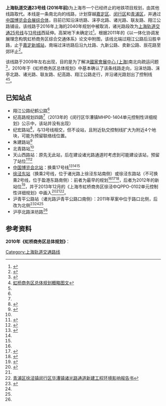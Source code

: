 {{Infobox rail system-route
|rail_name=上海轨道交通23号线
|banner_color={{上海地铁标志色|23}}
|logo_filename=
|image_width=30px
|code_name=无
|locale={{CHN}}[[上海市|上海市]]
|service_type=[[城市轨道交通|城市轨道交通]]
|系统=[[上海地铁|上海地铁]]
|状态=已取消
|begin_operation=
|system_length=
|线路类型=
|stations=
|起点=
|fleet_size=未知
|max_speed=80km/h
|track_gauge=[[标准轨距|标准轨距]]（1435mm）
|engine=[[接触网供电|接触网供电]]
|depot=未知
|operator=未知
|mapimage_width=250px
}}
'''上海轨道交通23号线  (2016年前)'''为上海市一个已经终止的地铁项目规划，由其他线路取代。本线是一条南北向的线路，计划穿越[[嘉定区|嘉定区]]、[[闵行区|闵行区]]和[[青浦区|青浦区]]，并通过[[中国博览会会展综合体|中国博览会会展综合体]]，目前已知沿涞坊路、涞亭北路、诸光路、联友路、翔江公路铺设。该线路于2016年上海的2040年规划中被取消，诸光路段改为[[上海轨道交通25号线|上海轨道交通25号线]]与[[上海轨道交通13号线|13号线]]西延伸。高架地下未确定过<ref>{{Cite web |url=http://www.envir.gov.cn/docs/2014/20140630121.pdf |title=青浦区徐泾镇会展中心3地块项目(暂定名)环境影响报告书 |accessdate=2016-10-14 |archive-date=2014-11-02 |archive-url=https://web.archive.org/web/20141102151752/http://www.envir.gov.cn/docs/2014/20140630121.pdf |dead-url=no }}</ref>。根据2011年的《以一体化协调发展理念构筑虹桥商务区综合交通体系》论文中附图，该线北端过翔江公路后沿胜辛路，止于[[嘉定新城站|嘉定新城站]]，南端过涞坊路后沿九灶路、九新公路、卖新公路、辰花路至郊环止<ref>{{Cite journal|title=以一体化协调发展理念构筑虹桥商务区综合交通体系|author=陈必壮.李娜.王媛|url=|journal=海峡两岸都市交通学术研讨会论文集|issue=|doi=|others=|year=|volume=|page=|pmid=}}</ref>。

该线路于2009年左右出现，目的是为了解决[[國家會展中心_(上海)|國家會展中心 (上海)]]南北向疏运问题<ref>{{Cite journal|title=现代会展业交通特征和选址的研究——虹桥商务区会展中心选址案例|author=杨立峰.王铭艳.李娜|url=|journal=中国大城市交通规划研讨会——中国城市交通规划会|issue=|doi=|others=|year=2010|volume=|page=|pmid=}}</ref>，2010年于《虹桥商务区总体规划》中基本确认了该条线路走向，沿涞坊路、涞亭北路、诸光路、联友路、纪高路、翔江公路走行，并沿诸光路划出了控制线<ref group="note1" name="zong">[http://wenku.baidu.com/link?url=_Z4rVNg87q1gADMQeVhCcDDWgh3BmdIAC0Bw99hG9eGliN506IaVmVaLQcZG7SfbH6seGQukIN_vWSpul4OBsflLIhPkqjwCgylnLnqqtc7 虹桥商务区总体规划概略图文]</ref><ref group="note1" name="201610080409g"></ref>。
==已知站点==
*翔江公路纪鹤公路<ref group="note1" name="201610080409g"></ref>
*纪高路规划四路<ref group="note1" name="201610080409g"></ref>（2013年的《闵行区华漕镇MHP0-1404单元控制性详细规划》公示中，该站并没有出现）
*纪宏路站<ref group="note1" name="201610080409g">{{Cite web |url=http://www.envir.gov.cn/docs/2016/20161008409.pdf |title=闵行区纪潭路(闵北路-纪宏路)道路新建工程环境影响评价报告书第56页土地使用规划图，标出了部分站位 |accessdate=2016-10-14 |archive-date=2016-10-18 |archive-url=https://web.archive.org/web/20161018210816/http://www.envir.gov.cn/docs/2016/20161008409.pdf |dead-url=no }}</ref>，与13号线相交，但不设站，且附近轨交控制线扩大为附近4个地块，可能为预留联络线位置。
*朱建路站<ref group="note1" name="20161012g">{{Cite web |url=http://www.envir.gov.cn/docs/2016/20161012431.htm |title=闵行区朱建路(青浦闵行区界-规划开兴路)道路改建工程环境影响评价报告书第69页土地使用规划图，标出了部分站位 |accessdate=2016-10-14 |archive-date=2016-10-18 |archive-url=https://web.archive.org/web/20161018224615/http://www.envir.gov.cn/docs/2016/20161012431.htm |dead-url=no }}</ref>
*北青路站<ref group="note1" name="20161012g"></ref>
*天山西路站：原先无此站，后在建设诸光路通道时考虑到可能建设该站，预留了站位<ref name="zhuguang">{{Cite web |url=http://www.envir.gov.cn/docs/2014/20140609900.pdf |title=青浦区徐泾镇闵行区华漕镇诸光路通道新建工程环境影响报告书 |accessdate=2016-10-14 |archive-date=2016-10-18 |archive-url=https://web.archive.org/web/20161018224617/http://www.envir.gov.cn/docs/2014/20140609900.pdf |dead-url=no }}</ref><ref>{{Cite journal|title=诸光路地道工程总体设计研究|author=谢江峰|url=|journal=交通与运输|issue=5|doi=|others=|year=2013|volume=|page=16|pmid=}}</ref>
*[[中国博览会北站|中国博览会北站]]：换乘17号线<ref name="20130618sp">{{Cite web |url=http://prog.shqp.gov.cn/gb/content/2013-06/18/content_586166.htm |title=上海市虹桥商务区徐泾中QPPO-0102单元控制性详细规划重点地区附加图则草案公示 |access-date=2016-10-14 |archive-url=https://web.archive.org/web/20161018213017/http://prog.shqp.gov.cn/gb/content/2013-06/18/content_586166.htm |archive-date=2016-10-18 |dead-url=yes }}</ref><ref group="note1" name="zong"></ref><ref name="20140408g"></ref>
*[[徐泾东站|徐泾东站]]（换乘2号线，位于诸光路上徐泾东站南侧）或徐泾东路站（不可换乘2号线，位于盈港东路南侧）：前者为最早的规划<ref group="note1" name="zong"></ref><ref name="20140408g">{{Cite web |url=http://www.envir.gov.cn/docs/2014/20140408426.pdf |title=西虹桥商务区蟠和路(蟠中路-盈港东路)新建工程等七条道路项目环境影响评价第122页 |accessdate=2016-10-14 |archive-date=2016-03-04 |archive-url=https://web.archive.org/web/20160304215054/http://www.envir.gov.cn/docs/2014/20140408426.pdf |dead-url=no }}</ref><ref>{{Cite web |url=http://ghzyj.sh.gov.cn/ghsp/ghsp/qp/201409/t20140930_637320.html |title=沪府规2011 108号中国博览会会展综合体控制性详细规划暨徐泾东站大型居住社区控详局部调整 |accessdate=2019-05-24 |archive-date=2019-05-24 |archive-url=https://web.archive.org/web/20190524084414/http://ghzyj.sh.gov.cn/ghsp/ghsp/qp/201409/t20140930_637320.html |dead-url=no }}</ref>，后者为2012年的新站位<ref>{{Cite journal|title=中国博览会会展综合体综合交通规划研究|author=王铭艳.杨立峰|url=|journal=上海城市规划|issue=2|doi=|others=|year=2010|volume=|page=|pmid=}}</ref>，并于2013年12月的《上海市虹桥商务区徐泾中QPPO-0102单元控制性详细规划》中画入<ref name="20131206sp">{{Cite web |url=http://prog.shqp.gov.cn/gb/content/2013-12/06/content_637905.htm |title=关于同意《虹桥商务区徐泾北QPP00101、徐泾中QPP00102、徐泾南QPP00103单元控制性详细规划》的批复 |access-date=2016-10-14 |archive-url=https://web.archive.org/web/20161018205339/http://prog.shqp.gov.cn/gb/content/2013-12/06/content_637905.htm |archive-date=2016-10-18 |dead-url=yes }}</ref><ref name="20130618sp"></ref><ref name="zhuguang">[http://www.envir.gov.cn/docs/2014/20140609900.pdf 青浦区徐泾镇闵行区华漕镇诸光路通道新建工程环境影响报告书]</ref>。
*沪青平公路站（诸光路沪青平公路口南侧）：2011年草案中位于路口北侧，后改为北侧<ref name="2011zg">{{Cite web |url=http://ghzyj.sh.gov.cn/hdpt/gzcy/sj/201104/t20110401_437063.html |title=上海市虹桥商务区规划公众参与草案 |accessdate=2019-05-24 |archive-date=2019-05-24 |archive-url=https://web.archive.org/web/20190524084122/http://ghzyj.sh.gov.cn/hdpt/gzcy/sj/201104/t20110401_437063.html |dead-url=no }}</ref><ref name="20140408g"></ref><ref name="20131206sp"></ref>
*沪亭北路涞坊路<ref group="note1" name="zong"></ref>

==参考资料==
{{reflist|2}}
'''2010年《虹桥商务区总体规划》'''：
<references group="note1" />

{{上海轨道交通线路列表}}

[[Category:上海轨道交通路线|Category:上海轨道交通路线]]